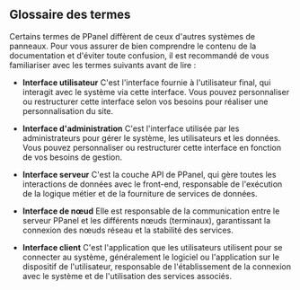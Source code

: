 ## Glossaire des termes

Certains termes de PPanel diffèrent de ceux d'autres systèmes de panneaux. Pour vous assurer de bien comprendre le contenu de la documentation et d'éviter toute confusion, il est recommandé de vous familiariser avec les termes suivants avant de lire :

- **Interface utilisateur**
  C'est l'interface fournie à l'utilisateur final, qui interagit avec le système via cette interface. Vous pouvez personnaliser ou restructurer cette interface selon vos besoins pour réaliser une personnalisation du site.

- **Interface d'administration**
  C'est l'interface utilisée par les administrateurs pour gérer le système, les utilisateurs et les données. Vous pouvez personnaliser ou restructurer cette interface en fonction de vos besoins de gestion.

- **Interface serveur**
  C'est la couche API de PPanel, qui gère toutes les interactions de données avec le front-end, responsable de l'exécution de la logique métier et de la fourniture de services de données.

- **Interface de nœud**
  Elle est responsable de la communication entre le serveur PPanel et les différents nœuds (terminaux), garantissant la connexion des nœuds réseau et la stabilité des services.

- **Interface client**
  C'est l'application que les utilisateurs utilisent pour se connecter au système, généralement le logiciel ou l'application sur le dispositif de l'utilisateur, responsable de l'établissement de la connexion avec le système et de l'utilisation des services associés.


<Giscus />
